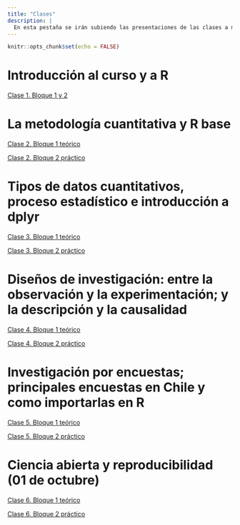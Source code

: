 ```yaml
---
title: "Clases"
description: |
  En esta pestaña se irán subiendo las presentaciones de las clases a medida que se vayan ejecutando. 
---
```


```r
knitr::opts_chunk$set(echo = FALSE)
```

# Introducción al curso y a R

[Clase 1. Bloque 1 y 2](clases/clase1/clase1.html)

# La metodología cuantitativa y R base

[Clase 2. Bloque 1 teórico](clases/clase2/clase2a.html)

[Clase 2. Bloque 2 práctico](clases/clase2/clase2b.html)

# Tipos de datos cuantitativos, proceso estadístico e introducción a dplyr

[Clase 3. Bloque 1 teórico](clases/clase3/clase3a_tipos.html)

[Clase 3. Bloque 2 práctico](clases/clase3/clase3b_dplyr.html)

# Diseños de investigación: entre la observación y la experimentación; y la descripción y la causalidad

[Clase 4. Bloque 1 teórico](clases/clase4/clase4a_diseno.html)

[Clase 4. Bloque 2 práctico](clases/clase4/clase4b_rproj.html)

# Investigación por encuestas; principales encuestas en Chile y como importarlas en R

[Clase 5. Bloque 1 teórico](https://opso791ucsh2021.netlify.app/clases/clase5/clase5a_cuestionarios.html#1)

[Clase 5. Bloque 2 práctico](https://opso791ucsh2021.netlify.app/clases/clase5/clase5b_help_import.html#1)

# Ciencia abierta y reproducibilidad (01 de octubre)

[Clase 6. Bloque 1 teórico]()

[Clase 6. Bloque 2 práctico]()